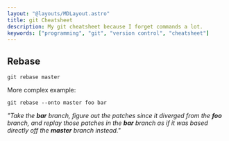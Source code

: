 ```yaml
---
layout: "@layouts/MDLayout.astro"
title: git Cheatsheet
description: My git cheatsheet because I forget commands a lot.
keywords: ["programming", "git", "version control", "cheatsheet"]
---
```



## Rebase

```
git rebase master
```

More complex example:
```
git rebase --onto master foo bar
```
*"Take the **bar** branch, figure out the patches since it diverged from the **foo** branch, and replay those patches in the **bar** branch as if it was based directly off the **master** branch instead."*

